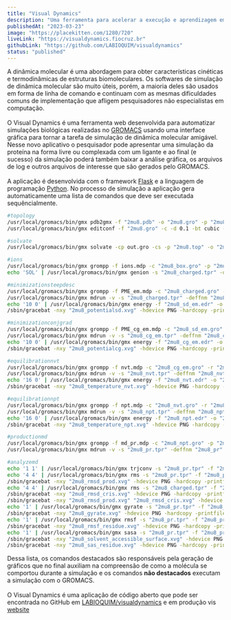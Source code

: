 ```yaml
---
title: "Visual Dynamics"
description: "Uma ferramenta para acelerar a execução e aprendizagem em simulação de dinâmicas moleculares."
publishedAt: "2023-03-23"
image: "https://placekitten.com/1280/720"
liveLink: "https://visualdynamics.fiocruz.br"
githubLink: "https://github.com/LABIOQUIM/visualdynamics"
status: "published"
---
```


A dinâmica molecular é uma abordagem para obter características cinéticas e termodinâmicas de estruturas biomoleculares. Os softwares de simulação de dinâmica molecular são muito úteis, porém, a maioria deles são usados em forma de linha de comando e continuam com as mesmas dificuldades comuns de implementação que afligem pesquisadores não especialistas em computação. 
\
\
O Visual Dynamics é uma ferramenta web desenvolvida para automatizar simulações biológicas realizadas no [GROMACS](https://www.gromacs.org) usando uma interface gráfica para tornar a tarefa de simulação de dinâmica molecular amigável. Nesse novo aplicativo o pesquisador pode apresentar uma simulação da proteína na forma livre ou complexada com um ligante e ao final (e sucesso) da simulação poderá também baixar a análise gráfica, os arquivos de log e outros arquivos de interesse que são gerados pelo GROMACS.
\
\
A aplicação é desenvolvida com o framework [Flask](https://flask.palletsprojects.com) e a linguagem de programação [Python](https://www.python.org). No processo de simulação a aplicação gera automaticamente uma lista de comandos que deve ser executada sequêncialmente.

```sh showLineNumbers title="Lista de comandos gerada pelo Visual Dynamics para uma dinâmica de molécula livre (APO) com a molécula 2mu8." {16,22,28,34,43,45,46,48,50,52,53}
#topology
/usr/local/gromacs/bin/gmx pdb2gmx -f "2mu8.pdb" -o "2mu8.gro" -p "2mu8.top" -ff gromos53a6 -water spc -ignh -missing
/usr/local/gromacs/bin/gmx editconf -f "2mu8.gro" -c -d 0.1 -bt cubic -o

#solvate
/usr/local/gromacs/bin/gmx solvate -cp out.gro -cs -p "2mu8.top" -o "2mu8_box"

#ions
/usr/local/gromacs/bin/gmx grompp -f ions.mdp -c "2mu8_box.gro" -p "2mu8.top" -o "2mu8_charged" -maxwarn 2
echo 'SOL' | /usr/local/gromacs/bin/gmx genion -s "2mu8_charged.tpr" -o "2mu8_charged" -p "2mu8.top" -neutral

#minimizationsteepdesc
/usr/local/gromacs/bin/gmx grompp -f PME_em.mdp -c "2mu8_charged.gro" -p "2mu8.top" -o "2mu8_charged" -maxwarn 2
/usr/local/gromacs/bin/gmx mdrun -v -s "2mu8_charged.tpr" -deffnm "2mu8_sd_em"
echo '10 0' | /usr/local/gromacs/bin/gmx energy -f "2mu8_sd_em.edr" -o "2mu8_potentialsd.xvg"
/sbin/gracebat -nxy "2mu8_potentialsd.xvg" -hdevice PNG -hardcopy -printfile "../graficos/2mu8_potentialsd.png"

#minimizationconjgrad
/usr/local/gromacs/bin/gmx grompp -f PME_cg_em.mdp -c "2mu8_sd_em.gro" -p "2mu8.top" -o "2mu8_cg_em" -maxwarn 2
/usr/local/gromacs/bin/gmx mdrun -v -s "2mu8_cg_em.tpr" -deffnm "2mu8_cg_em"
echo '10 0' | /usr/local/gromacs/bin/gmx energy -f "2mu8_cg_em.edr" -o "2mu8_potentialcg.xvg"
/sbin/gracebat -nxy "2mu8_potentialcg.xvg" -hdevice PNG -hardcopy -printfile "../graficos/2mu8_potentialcg.png"

#equilibrationnvt
/usr/local/gromacs/bin/gmx grompp -f nvt.mdp -c "2mu8_cg_em.gro" -r "2mu8_cg_em.gro" -p "2mu8.top" -o "2mu8_nvt.tpr" -maxwarn 2
/usr/local/gromacs/bin/gmx mdrun -v -s "2mu8_nvt.tpr" -deffnm "2mu8_nvt"
echo '16 0' | /usr/local/gromacs/bin/gmx energy -f "2mu8_nvt.edr" -o "2mu8_temperature_nvt.xvg"
/sbin/gracebat -nxy "2mu8_temperature_nvt.xvg" -hdevice PNG -hardcopy -printfile "../graficos/2mu8_temperature_nvt.png"

#equilibrationnpt
/usr/local/gromacs/bin/gmx grompp -f npt.mdp -c "2mu8_nvt.gro" -r "2mu8_nvt.gro" -p "2mu8.top" -o "2mu8_npt.tpr" -maxwarn 2
/usr/local/gromacs/bin/gmx mdrun -v -s "2mu8_npt.tpr" -deffnm "2mu8_npt"
echo '16 0' | /usr/local/gromacs/bin/gmx energy -f "2mu8_npt.edr" -o "2mu8_temperature_npt.xvg"
/sbin/gracebat -nxy "2mu8_temperature_npt.xvg" -hdevice PNG -hardcopy -printfile "../graficos/2mu8_temperature_npt.png"

#productionmd
/usr/local/gromacs/bin/gmx grompp -f md_pr.mdp -c "2mu8_npt.gro" -p "2mu8.top" -o "2mu8_pr" -maxwarn 2
/usr/local/gromacs/bin/gmx mdrun -v -s "2mu8_pr.tpr" -deffnm "2mu8_pr"

#analyzemd
echo '1 1' | /usr/local/gromacs/bin/gmx trjconv -s "2mu8_pr.tpr" -f "2mu8_pr.xtc" -o "2mu8_pr_PBC.xtc" -pbc mol -center
echo '4 4' | /usr/local/gromacs/bin/gmx rms -s "2mu8_pr.tpr" -f "2mu8_pr_PBC.xtc" -o "2mu8_rmsd_prod.xvg" -tu ns
/sbin/gracebat -nxy "2mu8_rmsd_prod.xvg" -hdevice PNG -hardcopy -printfile "../graficos/2mu8_rmsd_prod.png"
echo '4 4' | /usr/local/gromacs/bin/gmx rms -s "2mu8_charged.tpr" -f "2mu8_pr_PBC.xtc" -o "2mu8_rmsd_cris.xvg" -tu ns
/sbin/gracebat -nxy "2mu8_rmsd_cris.xvg" -hdevice PNG -hardcopy -printfile "../graficos/2mu8_rmsd_cris.png"
/sbin/gracebat -nxy "2mu8_rmsd_prod.xvg" "2mu8_rmsd_cris.xvg" -hdevice PNG -hardcopy -printfile "../graficos/2mu8_rmsd_prod_cris.png"
echo '1' | /usr/local/gromacs/bin/gmx gyrate -s "2mu8_pr.tpr" -f "2mu8_pr_PBC.xtc" -o "2mu8_gyrate.xvg"
/sbin/gracebat -nxy "2mu8_gyrate.xvg" -hdevice PNG -hardcopy -printfile "../graficos/2mu8_gyrate.png"
echo '1' | /usr/local/gromacs/bin/gmx rmsf -s "2mu8_pr.tpr" -f "2mu8_pr_PBC.xtc" -o "2mu8_rmsf_residue.xvg" -res
/sbin/gracebat -nxy "2mu8_rmsf_residue.xvg" -hdevice PNG -hardcopy -printfile "../graficos/2mu8_rmsf_residue.png"
echo '1' | /usr/local/gromacs/bin/gmx sasa -s "2mu8_pr.tpr" -f "2mu8_pr_PBC.xtc" -o "2mu8_solvent_accessible_surface.xvg" -or "2mu8_sas_residue.xvg"
/sbin/gracebat -nxy "2mu8_solvent_accessible_surface.xvg" -hdevice PNG -hardcopy -printfile "../graficos/2mu8_solvent_accessible_surface.png"
/sbin/gracebat -nxy "2mu8_sas_residue.xvg" -hdevice PNG -hardcopy -printfile "../graficos/2mu8_sas_residue.png"
```

Dessa lista, os comandos destacados são responsáveis pela geração de gráficos que no final auxiliam na compreensão de como a molécula se comportou durante a simulação e os comandos **não destacados** executam a simulação com o GROMACS.
\
\
O Visual Dynamics é uma aplicação de código aberto que pode ser encontrada no GitHub em [LABIOQUIM/visualdynamics](https://github.com/LABIOQUIM/visualdynamics) e em produção vis [website](https://visualdynamics.fiocruz.br)
